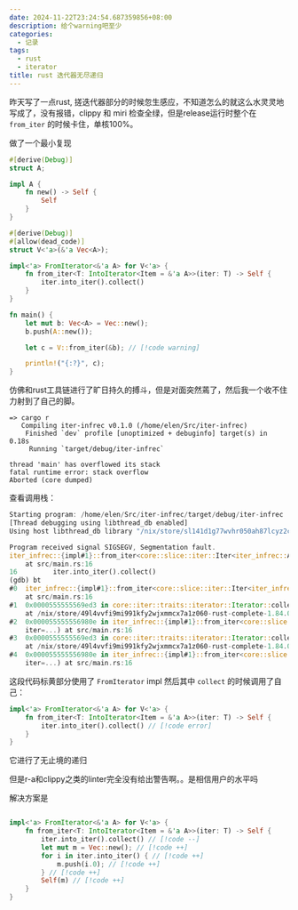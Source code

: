 ```yaml
---
date: 2024-11-22T23:24:54.687359856+08:00
description: 给个warning吧至少
categories:
  - 记录
tags:
  - rust
  - iterator
title: rust 迭代器无尽递归
---
```


昨天写了一点rust, 搓迭代器部分的时候忽生感应，不知道怎么的就这么水灵灵地写成了，没有报错，clippy 和 miri 检查全绿，但是release运行时整个在 `from_iter` 的时候卡住，单核100%。

做了一个最小复现

```rust
#[derive(Debug)]
struct A;

impl A {
    fn new() -> Self {
        Self
    }
}

#[derive(Debug)]
#[allow(dead_code)]
struct V<'a>(&'a Vec<A>);

impl<'a> FromIterator<&'a A> for V<'a> {
    fn from_iter<T: IntoIterator<Item = &'a A>>(iter: T) -> Self {
        iter.into_iter().collect()
    }
}

fn main() {
    let mut b: Vec<A> = Vec::new();
    b.push(A::new());

    let c = V::from_iter(&b); // [!code warning]

    println!("{:?}", c);
}
```

仿佛和rust工具链进行了旷日持久的搏斗，但是对面突然蔫了，然后我一个收不住力射到了自己的脚。


```
=> cargo r
   Compiling iter-infrec v0.1.0 (/home/elen/Src/iter-infrec)
    Finished `dev` profile [unoptimized + debuginfo] target(s) in 0.18s
     Running `target/debug/iter-infrec`

thread 'main' has overflowed its stack
fatal runtime error: stack overflow
Aborted (core dumped)
```

查看调用栈：

```rust
Starting program: /home/elen/Src/iter-infrec/target/debug/iter-infrec 
[Thread debugging using libthread_db enabled]
Using host libthread_db library "/nix/store/sl141d1g77wvhr050ah87lcyz2czdxa3-glibc-2.40-36/lib/libthread_db.so.1".

Program received signal SIGSEGV, Segmentation fault.
iter_infrec::{impl#1}::from_iter<core::slice::iter::Iter<iter_infrec::A>> (iter=...)
    at src/main.rs:16
16	       iter.into_iter().collect()
(gdb) bt
#0  iter_infrec::{impl#1}::from_iter<core::slice::iter::Iter<iter_infrec::A>> (iter=...)
    at src/main.rs:16
#1  0x0000555555569ed3 in core::iter::traits::iterator::Iterator::collect<core::slice::iter::Iter<iter_infrec::A>, iter_infrec::V> (self=...)
    at /nix/store/49l4vvfi9mi991kfy2wjxmmcx7a1z060-rust-complete-1.84.0-nightly-2024-11-22/lib/rustlib/src/rust/library/core/src/iter/traits/iterator.rs:1971
#2  0x000055555556980e in iter_infrec::{impl#1}::from_iter<core::slice::iter::Iter<iter_infrec::A>> (
    iter=...) at src/main.rs:16
#3  0x0000555555569ed3 in core::iter::traits::iterator::Iterator::collect<core::slice::iter::Iter<iter_infrec::A>, iter_infrec::V> (self=...)
    at /nix/store/49l4vvfi9mi991kfy2wjxmmcx7a1z060-rust-complete-1.84.0-nightly-2024-11-22/lib/rustlib/src/rust/library/core/src/iter/traits/iterator.rs:1971
#4  0x000055555556980e in iter_infrec::{impl#1}::from_iter<core::slice::iter::Iter<iter_infrec::A>> (
    iter=...) at src/main.rs:16
```

这段代码标黄部分使用了 `FromIterator` impl 然后其中 `collect` 的时候调用了自己：

```rust
impl<'a> FromIterator<&'a A> for V<'a> {
    fn from_iter<T: IntoIterator<Item = &'a A>>(iter: T) -> Self {
        iter.into_iter().collect() // [!code error]
    }
}
```

它进行了无止境的递归

但是r-a和clippy之类的linter完全没有给出警告啊。。是相信用户的水平吗

解决方案是

```rust

impl<'a> FromIterator<&'a A> for V<'a> {
    fn from_iter<T: IntoIterator<Item = &'a A>>(iter: T) -> Self {
        iter.into_iter().collect() // [!code --]
        let mut m = Vec::new(); // [!code ++]
        for i in iter.into_iter() { // [!code ++]
            m.push(i.0); // [!code ++]
        } // [!code ++]
        Self(m) // [!code ++]
    }
}
```
